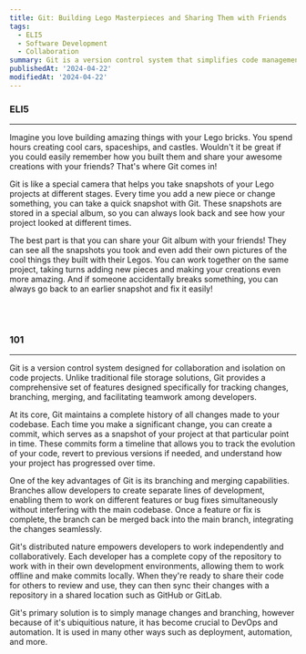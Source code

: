 ```yaml
---
title: Git: Building Lego Masterpieces and Sharing Them with Friends
tags:
  - ELI5
  - Software Development
  - Collaboration
summary: Git is a version control system that simplifies code management, enables collaboration, and provides a comprehensive history of changes for efficient software development.
publishedAt: '2024-04-22'
modifiedAt: '2024-04-22'
---
```


### ELI5

---

Imagine you love building amazing things with your Lego bricks. You spend hours
creating cool cars, spaceships, and castles. Wouldn't it be great if you could
easily remember how you built them and share your awesome creations with your
friends? That's where Git comes in!

Git is like a special camera that helps you take snapshots of your Lego projects
at different stages. Every time you add a new piece or change something, you can
take a quick snapshot with Git. These snapshots are stored in a special album,
so you can always look back and see how your project looked at different times.

The best part is that you can share your Git album with your friends! They can
see all the snapshots you took and even add their own pictures of the cool
things they built with their Legos. You can work together on the same project,
taking turns adding new pieces and making your creations even more amazing. And
if someone accidentally breaks something, you can always go back to an earlier
snapshot and fix it easily!

<br />
<br />

### 101

---

Git is a version control system designed for collaboration and isolation on code
projects. Unlike traditional file storage solutions, Git provides a
comprehensive set of features designed specifically for tracking changes,
branching, merging, and facilitating teamwork among developers.

At its core, Git maintains a complete history of all changes made to your
codebase. Each time you make a significant change, you can create a commit,
which serves as a snapshot of your project at that particular point in time.
These commits form a timeline that allows you to track the evolution of your
code, revert to previous versions if needed, and understand how your project has
progressed over time.

One of the key advantages of Git is its branching and merging capabilities.
Branches allow developers to create separate lines of development, enabling them
to work on different features or bug fixes simultaneously without interfering
with the main codebase. Once a feature or fix is complete, the branch can be
merged back into the main branch, integrating the changes seamlessly.

Git's distributed nature empowers developers to work independently and
collaboratively. Each developer has a complete copy of the repository to work
with in their own development environments, allowing them to work offline and
make commits locally. When they're ready to share their code for others to
review and use, they can then sync their changes with a repository in a shared
location such as GitHub or GitLab.

Git's primary solution is to simply manage changes and branching, however
because of it's ubiquitious nature, it has become crucial to DevOps and
automation. It is used in many other ways such as deployment, automation, and
more.
